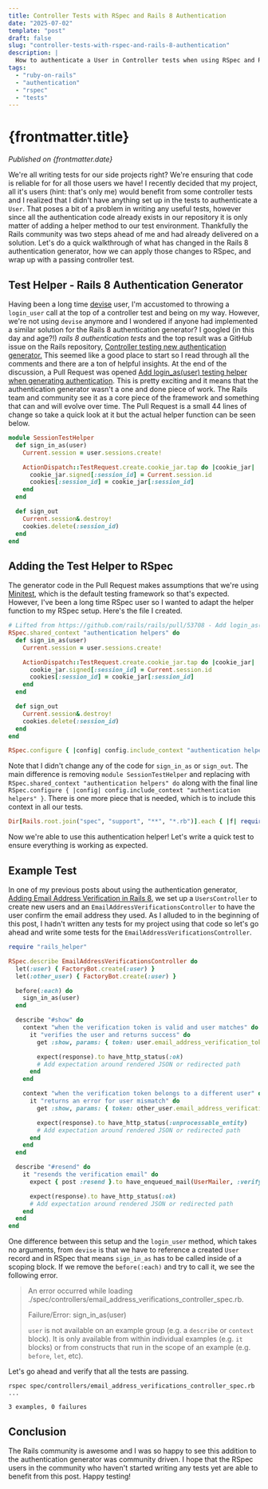 ```yaml
---
title: Controller Tests with RSpec and Rails 8 Authentication
date: "2025-07-02"
template: "post"
draft: false
slug: "controller-tests-with-rspec-and-rails-8-authentication"
description: |
  How to authenticate a User in Controller tests when using RSpec and Rails 8 authentication.
tags:
  - "ruby-on-rails"
  - "authentication"
  - "rspec"
  - "tests"
---
```


# {frontmatter.title}

_Published on {frontmatter.date}_

We're all writing tests for our side projects right? We're ensuring that code is reliable for
for all those users we have! I recently decided that my project, all it's users (hint: that's only me)
would benefit from some controller tests and I realized that I didn't have anything set up in the
tests to authenticate a `User`. That poses a bit of a problem in writing any useful tests, however
since all the authentication code already exists in our repository it is only matter of adding a
helper method to our test environment. Thankfully the Rails community was two steps ahead of me
and had already delivered on a solution. Let's do a quick walkthrough of what has changed in the
Rails 8 authentication generator, how we can apply those changes to RSpec, and wrap up with a passing
controller test.

## Test Helper - Rails 8 Authentication Generator

Having been a long time [devise](https://github.com/heartcombo/devise) user, I'm accustomed to throwing
a `login_user` call at the top of a controller test and being on my way. However, we're not using `devise` anymore
and I wondered if anyone had implemented a similar solution for the Rails 8 authentication generator? I
googled (in this day and age?!) _rails 8 authentication tests_ and the top result was a GitHub issue on the
Rails repository, [Controller testing new authentication generator.](https://github.com/rails/rails/issues/53207)
This seemed like a good place to start so I read through all the comments and there are a ton of helpful insights.
At the end of the discussion, a Pull Request was opened
[Add login_as(user) testing helper when generating authentication](https://github.com/rails/rails/pull/53708).
This is pretty exciting and it means that the authentication generator wasn't a one and done piece of work.
The Rails team and community see it as a core piece of the framework and something that can and will evolve
over time. The Pull Request is a small 44 lines of change so take a quick look at it but the actual helper
function can be seen below.

```ruby
module SessionTestHelper
  def sign_in_as(user)
    Current.session = user.sessions.create!

    ActionDispatch::TestRequest.create.cookie_jar.tap do |cookie_jar|
      cookie_jar.signed[:session_id] = Current.session.id
      cookies[:session_id] = cookie_jar[:session_id]
    end
  end

  def sign_out
    Current.session&.destroy!
    cookies.delete(:session_id)
  end
end
```

## Adding the Test Helper to RSpec

The generator code in the Pull Request makes assumptions that we're using [Minitest](https://github.com/minitest/minitest),
which is the default testing framework so that's expected. However, I've been a long time RSpec user so I wanted to adapt
the helper function to my RSpec setup. Here's the file I created.

```ruby:spec/support/authentication_helpers.rb
# Lifted from https://github.com/rails/rails/pull/53708 - Add login_as(user) testing helper when generating authentication
RSpec.shared_context "authentication helpers" do
  def sign_in_as(user)
    Current.session = user.sessions.create!

    ActionDispatch::TestRequest.create.cookie_jar.tap do |cookie_jar|
      cookie_jar.signed[:session_id] = Current.session.id
      cookies[:session_id] = cookie_jar[:session_id]
    end
  end

  def sign_out
    Current.session&.destroy!
    cookies.delete(:session_id)
  end
end

RSpec.configure { |config| config.include_context "authentication helpers" }
```

Note that I didn't change any of the code for `sign_in_as` or `sign_out`. The main difference is removing
`module SessionTestHelper` and replacing with `RSpec.shared_context "authentication helpers" do` along with the
final line `RSpec.configure { |config| config.include_context "authentication helpers" }`. There is one
more piece that is needed, which is to include this context in all our tests.

```ruby:spec/rails_helper.rb
Dir[Rails.root.join("spec", "support", "**", "*.rb")].each { |f| require f }
```

Now we're able to use this authentication helper! Let's write a quick test to ensure everything is working
as expected.

## Example Test

In one of my previous posts about using the authentication generator,
[Adding Email Address Verification in Rails 8](./adding-email-address-verification-in-rails-8), we set up
a `UsersController` to create new users and an `EmailAddressVerificationsController` to have the user
confirm the email address they used. As I alluded to in the beginning of this post, I hadn't written any
tests for my project using that code so let's go ahead and write some tests for the
`EmailAddressVerificationsController`.

```ruby:spec/controllers/email_address_verifications_controller_spec.rb
require "rails_helper"

RSpec.describe EmailAddressVerificationsController do
  let(:user) { FactoryBot.create(:user) }
  let(:other_user) { FactoryBot.create(:user) }

  before(:each) do
    sign_in_as(user)
  end

  describe "#show" do
    context "when the verification token is valid and user matches" do
      it "verifies the user and returns success" do
        get :show, params: { token: user.email_address_verification_token }

        expect(response).to have_http_status(:ok)
        # Add expectation around rendered JSON or redirected path
      end
    end

    context "when the verification token belongs to a different user" do
      it "returns an error for user mismatch" do
        get :show, params: { token: other_user.email_address_verification_token }

        expect(response).to have_http_status(:unprocessable_entity)
        # Add expectation around rendered JSON or redirected path
      end
    end
  end

  describe "#resend" do
    it "resends the verification email" do
      expect { post :resend }.to have_enqueued_mail(UserMailer, :verify_email_address)

      expect(response).to have_http_status(:ok)
      # Add expectation around rendered JSON or redirected path
    end
  end
end
```

One difference between this setup and the `login_user` method, which takes no arguments, from `devise` is that
we have to reference a created `User` record and in RSpec that means `sign_in_as` has to be called inside
of a scoping block. If we remove the `before(:each)` and try to call it, we see the following error.

> An error occurred while loading ./spec/controllers/email_address_verifications_controller_spec.rb.
>
> Failure/Error: sign_in_as(user)
>
>   `user` is not available on an example group (e.g. a `describe` or `context` block). It is only available from within
> individual examples (e.g. `it` blocks) or from constructs that run in the scope of an example (e.g. `before`, `let`, etc).

Let's go ahead and verify that all the tests are passing.

```
rspec spec/controllers/email_address_verifications_controller_spec.rb
...

3 examples, 0 failures
```

## Conclusion

The Rails community is awesome and I was so happy to see this addition to the authentication generator was
community driven. I hope that the RSpec users in the community who haven't started writing any tests yet are
able to benefit from this post. Happy testing!
